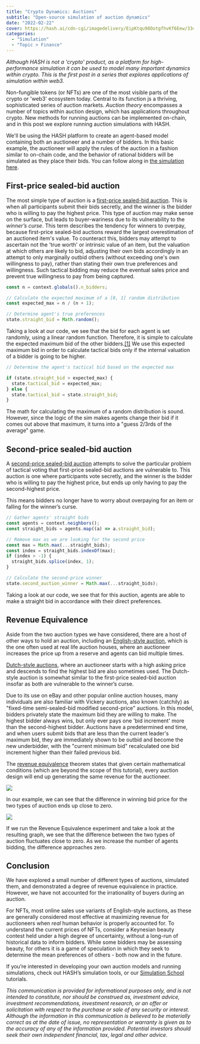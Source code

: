 ```yaml
---
title: "Crypto Dynamics: Auctions"
subtitle: "Open-source simulation of auction dynamics"
date: "2022-02-22"
cover: https://hash.ai/cdn-cgi/imagedelivery/EipKtqu98OotgfhvKf6Eew/33412e62-521a-4788-2cc8-e58be1922700/public
categories:
  - "Simulation"
  - "Topic > Finance"
---
```


_Although HASH is not a 'crypto' product, as a platform for high-performance simulation it can be used to model many important dynamics within crypto. This is the first post in a series that explores applications of simulation within web3._

Non-fungible tokens (or NFTs) are one of the most visible parts of the crypto or 'web3' ecosystem today. Central to its function js a thriving, sophisticated series of auction markets. _Auction theory_ encompasses a number of topics within auction design, which has applications throughout crypto. New methods for running auctions can be implemented on-chain, and in this post we explore running auction simulations with HASH.

We'll be using the HASH platform to create an agent-based model containing both an auctioneer and a number of bidders. In this basic example, the auctioneer will apply the rules of the auction in a fashion similar to on-chain code, and the behavior of rational bidders will be simulated as they place their bids. You can follow along in [the simulation here](https://core.hash.ai/@saku/auctions-example/1.0.0).

## First-price sealed-bid auction

The most simple type of auction is a [first-price sealed-bid auction](https://en.wikipedia.org/wiki/First-price_sealed-bid_auction). This is when all participants submit their bids secretly, and the winner is the bidder who is willing to pay the highest price. This type of auction may make sense on the surface, but leads to buyer-wariness due to its vulnerability to the _winner’s curse_. This term describes the tendency for winners to overpay, because first-price sealed-bid auctions reward the largest overestimation of an auctioned item's value. To counteract this, bidders may attempt to ascertain not the 'true worth' or intrinsic value of an item, but the valuation at which others are likely to bid, adjusting their own bids accordingly in an attempt to only marginally outbid others (without exceeding one's own willingness to pay), rather than stating their own true preferences and willingness. Such tactical bidding may reduce the eventual sales price and prevent true willingness to pay from being captured.

```javascript
const n = context.globals().n_bidders;

// Calculate the expected maximum of a [0, 1] random distribution
const expected_max = n / (n + 1);

// Determine agent's true preferences
state.straight_bid = Math.random();
```

Taking a look at our code, we see that the bid for each agent is set randomly, using a linear random function. Therefore, it is simple to calculate the expected maximum bid of the other bidders.[\[1\]](https://math.stackexchange.com/questions/150586/expected-value-of-max-of-iid-variables) We use this expected maximum bid in order to calculate tactical bids only if the internal valuation of a bidder is going to be higher.

```javascript
// Determine the agent's tactical bid based on the expected max

if (state.straight_bid > expected_max) {
  state.tactical_bid = expected_max;
} else {
  state.tactical_bid = state.straight_bid;
}
```

The math for calculating the maximum of a random distribution is sound. However, since the logic of the sim makes agents change their bid if it comes out above that maximum, it turns into a "guess 2/3rds of the average" game.

## Second-price sealed-bid auction 

A [second-price sealed-bid auction](https://en.wikipedia.org/wiki/Generalized_second-price_auction) attempts to solve the particular problem of tactical voting that first-price sealed-bid auctions are vulnerable to. This auction is one where participants vote secretly, and the winner is the bidder who is willing to pay the highest price, but ends up only having to pay the second-highest price.

This means bidders no longer have to worry about overpaying for an item or falling for the winner’s curse.

```javascript
// Gather agents' straight bids
const agents = context.neighbors();
const straight_bids = agents.map((a) => a.straight_bid);

// Remove max as we are looking for the second price
const max = Math.max(...straight_bids);
const index = straight_bids.indexOf(max);
if (index > -1) {
  straight_bids.splice(index, 1);
}

// Calculate the second-price winner
state.second_auction_winner = Math.max(...straight_bids);
```

Taking a look at our code, we see that for this auction, agents are able to make a straight bid in accordance with their direct preferences.

## Revenue Equivalence

Aside from the two auction types we have considered, there are a host of other ways to hold an auction, including an [English-style auction](https://en.wikipedia.org/wiki/English_auction), which is the one often used at real life auction houses, where an auctioneer increases the price up from a reserve and agents can bid multiple times.

[Dutch-style auctions](https://en.wikipedia.org/wiki/Dutch_auction), where an auctioneer starts with a high asking price and descends to find the highest bid are also sometimes used. The Dutch-style auction is somewhat similar to the first-price sealed-bid auction insofar as both are vulnerable to the winner’s curse.

Due to its use on eBay and other popular online auction houses, many individuals are also familiar with Vickery auctions, also known (catchily) as "fixed-time semi-sealed-bid modified second-price" auctions. In this model, bidders privately state the maximum bid they are willing to make. The highest bidder always wins, but only ever pays one 'bid increment' more than the second-highest bidder. Auctions have a predetermined end time, and when users submit bids that are less than the current leader's maximum bid, they are immediately shown to be outbid and become the new underbidder, with the "current minimum bid" recalculated one bid increment higher than their failed previous bid.

The [revenue equivalence](https://en.wikipedia.org/wiki/Revenue_equivalence) theorem states that given certain mathematical conditions (which are beyond the scope of this tutorial), every auction design will end up generating the same revenue for the auctioneer.

![](https://hash.ai/cdn-cgi/imagedelivery/EipKtqu98OotgfhvKf6Eew/398aa421-bc14-4f80-ace1-b6b757a62f00/public)

In our example, we can see that the difference in winning bid price for the two types of auction ends up close to zero.

![](https://hash.ai/cdn-cgi/imagedelivery/EipKtqu98OotgfhvKf6Eew/103338c9-2105-44d0-85e3-061cd180f600/public)

If we run the Revenue Equivalence experiment and take a look at the resulting graph, we see that the difference between the two types of auction fluctuates close to zero. As we increase the number of agents bidding, the difference approaches zero.

## Conclusion

We have explored a small number of different types of auctions, simulated them, and demonstrated a degree of revenue equivalence in practice. However, we have not accounted for the irrationality of buyers during an auction.

For NFTs, most online sales use variants of English-style auctions, as these are generally considered most effective at maximizing revenue for auctioneers when _real_ human behavior is properly accounted for. To understand the current prices of NFTs, consider a Keynesian beauty contest held under a high degree of uncertainty, without a long-run of historical data to inform bidders. While some bidders may be assessing beauty, for others it is a game of speculation in which they seek to determine the mean preferences of others - both now and in the future.

If you’re interested in developing your own auction models and running simulations, check out HASH’s simulation tools, or our [Simulation School](https://simulation.school/) tutorials.

_This communication is provided for informational purposes only, and is not intended to constitute, nor should be construed as, investment advice, investment recommendations, investment research, or an offer or solicitation with respect to the purchase or sale of any security or interest. Although the information in this communication is believed to be materially correct as at the date of issue, no representation or warranty is given as to the accuracy of any of the information provided. Potential investors should seek their own independent financial, tax, legal and other advice._
